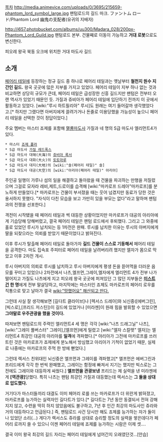 [[목차]]
http://media.animevice.com/uploads/0/3695/215659-phantom_lord_symbol_large.jpg
팬텀로드의 길드 마크.
ファントム ロード/Phantom Lord
幽鬼の支配者(유귀의 지배자)

http://i657.photobucket.com/albums/uu300/Madara_028/200px-Phantom_Lord_Guild.jpg
팬텀로드 본부. 건물째로 이동이 가능하고 '''거대 로봇'''으로도 변신한다.

피오레 왕국 북동 오크에 위치한 거대 마도사 길드

== 소개 ==
[[페어리 테일]]에 등장하는 정규 길드 중 하나로 페어리 테일과는 옛날부터 '''철천지 원수 지간인 길드.''' 왕국 곳곳에 많은 지부를 가지고 있었다. 페어리 테일이 지부 하나 없는 것과 비교하면 상당히 규모가 큰데, 페어리 테일은 급성장한 신흥 길드지만 팬텀은 전부터 오랜 역사가 있었기 때문인 듯. 가질과 쥬비아가 페어리 테일에 입단하기 전까지 이 곳에서 활동하고 있었다. [wiki:"루시 하트필리아" 루시]도 원래는 여기 들어갈까 생각했었다고.[* 하지만 그랬다면 아버지에게 끌려가거나 돈줄로 이용당했을 가능성이 높으니 페어리 테일을 선택한 것이 정답이었다.]

주요 멤버는 마스터 죠제를 포함해 [[멸룡마도사]] 가질과 네 명의 S급 마도사 엘리먼트4가 있다.
 * 마스터 [[죠제 폴라]]
 * S급 마도사 [[가질 레드폭스]]
 * S급 마도사 대해(大海)의 [[쥬비아 록서]]
 * S급 마도사 대화(大火)의 [[토토마루]]
 * S급 마도사 대지(大地)의 [wiki:"솔(페어리 테일)" 솔]
 * S급 마도사 대공(大空)의 [wiki:"아리아(페어리 테일)" 아리아]

주인공 일행이 가루나 섬의 일을 해결하고 돌아왔을 때 건물을 파괴하는 만행을 저질렀으며 그걸로 모자라 레비,제트,드로이를 습격해 [wiki:"마카로프 드레아"마카로프]를 분노하게 만들었다.[* 마카로프는 건물이 부서졌을 때는 웃어 넘겼지만 동료가 당한 것은 용서하지 못했다. "자식이 다친 모습을 보고 가만히 있을 부모는 없다"라고 말하며 팬텀과의 전쟁을 선포한다.]

격전이 시작됐을 때 페어리 테일과 썩 대등한 상황이었지만 마카로프가 대공의 아리아에게 기습당해 당해버렸고, 결국 페어리 테일은 팬텀 로드에서 후퇴했다. 그리고 그 와중에 홀로 있었던 루시가 납치되는 등 1차전은 완패. 루시를 납치한 이유는 루시의 아버지에게 딸을 되찾으라는 의뢰를 받았기 때문이었다고 밝혀진다.

이후 루시가 탈출해 페어리 테일로 돌아가자 '''길드 건물이 스스로 기동해서''' 페어리 테일을 공격한다. 마도 집속포 주피터로 페어리 테일을 날려버리려 했지만 엘자가 몸으로 막았고 이후 2차전 개시. 

루시 아버지의 의뢰로 루시를 납치하고 루시 아버지에게 평생 돈을 뜯어먹을 더러운 음모를 꾸미고 있었으나 2차전에서 나츠,엘프먼,그레이,엘자에게 엘리먼트 4가 전부 나가떨어지고 가질도 나츠에게 지고 피오레 왕국 곳곳에 퍼져있던 그 많던 지부들은 '''[[미스트건]] 한 명'''에게 전부 말살당하고, 마지막에는 마스터인 죠제도 마카로프의 페어리 로우를 직통으로 맞고 날아가 결국 [[wiki:"망했어요" 해산되고 만다.]]

그런데 사실 잘 생각해보면 [길다트 클라이브]나 [렉서스 드레아]와 뇌신중([에버그린],[빅스로],[프리드 저스틴])이 길드에 있었거나 [미라젠]이 원래 힘을 발휘할 수 있었으면 '''그야말로 우주관광을 했을 것이다.'''

따져보면 팬텀로드의 주력인 엘리먼트4 세 명은 각각 [wiki:"나츠 드래그닐" 나츠],[wiki:"그레이 풀버스터" 그레이],[엘프먼]에게 밀렸고 [wiki:"엘자 스칼렛" 엘자]는 엘리먼트4 최강인 대공의 아리아를 '''일격'''에 격파했다.[* 아리아가 그전에 마카로프를 쓰러트린 것은 마카로프가 죠제에게 분노해서 방심했고 아리아가 기척이 없었기 때문, 실제로 나중에는 마카로프의 주먹 한 방에 뻗었다.]

그런데 렉서스 친위대인 뇌신중은 엘프먼과 그레이를 격파했고[* 엘프먼은 에버그린과 프리드에게 각각 한 번씩 완패했고, 그레이는 함정에 빠져서 지기는 했지만 빅스로는 그 전에도 그레이와 대등하게 싸웠다.] '''엘프먼을 관광보낸''' 프리드는 제 실력을 낸 미라젠에게 '''[역관광]'''당했다. 특히 나츠는 팬텀 최강인 가질과 대등했는데 렉서스는 '''그 둘을 상대로 압도했다.'''

거기다가 마스터들끼리 대결도 이미 페어리 로를 쓰는 마카로프가 더 위란게 밝혀졌고, 마카로프를 능가하는 실력자인 길다트가 있다.[* 길다트는 7년 동안 동결되서 전혀 강해지지 않고, 수련을 딱히 하지 않았음에도 불구하고, 7년 후 인간 최강의 마도사인 쥬라와 거의 대등하다고 언급된다.] 즉, 팬텀로드 사건 당시만 해도 죠제를 능가하는 자가 둘이나 있었단 소리(...) 게다가 렉서스도 쥬라를 상대로 승리할 정도의 실력을 쌓은데다가 페어리 로까지 쓸 수 있으니 이젠 페어리 테일에 죠제를 능가하는 시람은 이제 셋....

결국 이미 왕국 최강의 길드 자리는 페어리 테일에게 넘어간지 오래였던것...[안습]

